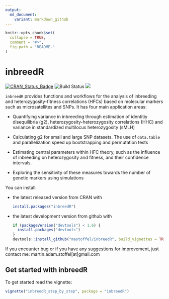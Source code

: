 ```yaml
---
output:
  md_document:
    variant: markdown_github
---
```


<!-- README.md is generated from README.Rmd. Please edit that file -->

```r
knitr::opts_chunk$set(
  collapse = TRUE,
  comment = "#>",
  fig.path = "README-"
)
```

# inbreedR
[![CRAN_Status_Badge](https://www.r-pkg.org/badges/version/inbreedR)](https://cran.r-project.org/package=inbreedR)
![Build Status](https://travis-ci.org/mastoffel/inbreedR.svg?branch=master)
[![](https://cranlogs.r-pkg.org/badges/grand-total/inbreedR)](http://cran.rstudio.com/web/packages/inbreedR/index.html)

`inbreedR` provides functions and workflows for the analysis of inbreeding and heterozygosity-fitness correlations (HFCs) based on molecular markers such as microsatellites and SNPs. It has four main application areas:

*   Quantifying variance in inbreeding through estimation of identitiy disequilibria (g2), heterozygosity-heterozygosity correlations (HHC) and variance in standardized multilocus heterozygosity (sMLH)

*   Calculating g2 for small and large SNP datasets. The use of `data.table` and parallelization speed up bootstrapping and permutation tests

*   Estimating central parameters within HFC theory, such as the influence of inbreeding on heterozygosity and fitness, and their confidence intervals.

*   Exploring the sensitivity of these measures towards the number of genetic markers using simulations

You can install:

* the latest released version from CRAN with

    ```R
    install.packages("inbreedR")
    ```

* the latest development version from github with

    ```R
    if (packageVersion("devtools") < 1.6) {
      install.packages("devtools")
    }
    devtools::install_github("mastoffel/inbreedR", build_vignettes = TRUE)
    ```
   

If you encounter bug or if you have any suggestions for improvement, just contact me: 
martin.adam.stoffel[at]gmail.com

## Get started with inbreedR

To get started read the vignette:  

```r
vignette("inbreedR_step_by_step", package = "inbreedR")
```


 
    



